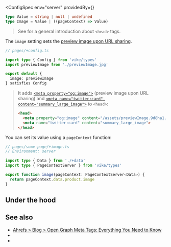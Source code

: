 

<ConfigSpec
  env="server"
  providedBy={<ProvidedBy noCustomGuide />}
>
```ts ts-only
type Value = string | null | undefined
type Image = Value | ((pageContext) => Value)
```
</ConfigSpec>

> See <Link href="/head-tags" /> for a general introduction about `<head>` tags.

The `image` setting sets the [preview image upon URL sharing](https://ahrefs.com/blog/open-graph-meta-tags).

```ts
// pages/+config.ts

import type { Config } from 'vike/types'
import previewImage from './previewImage.jpg'

export default {
  image: previewImage
} satisfies Config
```

> It adds
> [`<meta property="og:image">`](https://ogp.me) (preview image upon URL sharing)
> and
> [`<meta name="twitter:card" content="summary_large_image">`](https://developer.x.com/en/docs/x-for-websites/cards/overview/summary-card-with-large-image)
> to `<head>`:
>
> ```html
> <head>
>   <meta property="og:image" content="/assets/previewImage.9d8ha1.jpg">
>   <meta name="twitter:card" content="summary_large_image">
> </head>
> ```

You can set its value using a <Link href="/pageContext">`pageContext`</Link> function:

```ts
// pages/some-page/+image.ts
// Environment: server

import type { Data } from './+data'
import type { PageContextServer } from 'vike/types'

export function image(pageContext: PageContextServer<Data>) {
  return pageContext.data.product.image
}
```


## Under the hood

<OnlyHtmlNote />


## See also

- [Ahrefs > Blog > Open Graph Meta Tags: Everything You Need to Know](https://ahrefs.com/blog/open-graph-meta-tags/)
- <Link href="/head-tags" />
- <Link href="/settings#html-shell" doNotInferSectionTitle />
